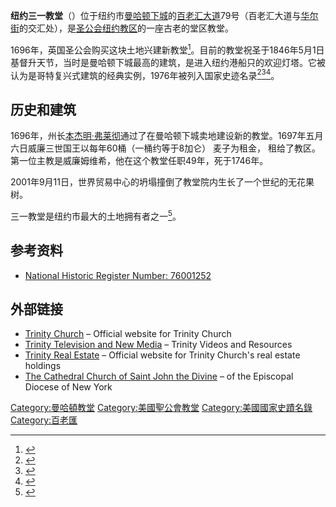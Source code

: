 {{Infobox_nrhp | name =纽约三一教堂
| nrhp_type =nhl
| image =Trinity church new york city.jpg
| caption =
| location= 纽约市
| lat_degrees = 40 | lat_minutes = 42 | lat_seconds = 28.13 | lat_direction = N
| long_degrees = 74 | long_minutes = 0 | long_seconds = 44.95 | long_direction = W
| area =
| built =1846
| architect= Richard Upjohn
| architecture= 哥特复兴
| designated= 1976年12月8日<ref name="nhlsum">{{cite web 
 |url=http://tps.cr.nps.gov/nhl/detail.cfm?ResourceId=1648&ResourceType=District 
 |title=Trinity Church and Graveyard 
 |date=2007-09-11 
 |work=National Historic Landmark summary listing 
 |publisher=National Park Service 
 |deadurl=yes 
 |archiveurl=https://web.archive.org/web/20071229092359/http://tps.cr.nps.gov/nhl/detail.cfm?ResourceId=1648&ResourceType=District 
 |archivedate=2007-12-29 
 |accessdate=2009-04-17 
 }}</ref>
| added = 1976年12月8日<ref name="nris">{{cite web |url=http://www.nr.nps.gov/ |title=National Register Information System |date=2007-01-23 |work=National Register of Historic Places |publisher=National Park Service |deadurl=yes |archiveurl=https://web.archive.org/web/20071002195303/http://www.nr.nps.gov/ |archivedate=2007-10-02 |accessdate=2009-04-17 }}</ref>
| governing_body = Private
| refnum=76001252 
}}
'''纽约三一教堂'''（{{lang-en|Trinity Church}}）位于纽约市[[曼哈顿下城|曼哈顿下城]]的[[百老汇大道|百老汇大道]]79号（百老汇大道与[[华尔街|华尔街]]的交汇处），是[[圣公会纽约教区|圣公会纽约教区]]的一座古老的堂区教堂。

1696年，英国圣公会购买这块土地兴建新教堂<ref name="NYTHIST">{{Cite web |url=http://query.nytimes.com/mem/archive-free/pdf?res=9B03E2DE1630EE34BC4052DFB7678382649FDE |title=存档副本 |accessdate=2009-04-17 |archive-date=2012-11-04 |archive-url=https://web.archive.org/web/20121104182057/http://query.nytimes.com/mem/archive-free/pdf?res=9B03E2DE1630EE34BC4052DFB7678382649FDE |dead-url=no }}</ref>。目前的教堂祝圣于1846年5月1日基督升天节，当时是曼哈顿下城最高的建筑，是进入纽约港船只的欢迎灯塔。它被认为是哥特复兴式建筑的经典实例，1976年被列入国家史迹名录<ref name="nhlsum">{{cite web
 |url=http://tps.cr.nps.gov/nhl/detail.cfm?ResourceId=1648&ResourceType=District 
 |title=Trinity Church and Graveyard 
 |date=2007-09-11 
 |work=National Historic Landmark summary listing 
 |publisher=National Park Service 
 |deadurl=yes 
 |archiveurl=https://web.archive.org/web/20071229092359/http://tps.cr.nps.gov/nhl/detail.cfm?ResourceId=1648&ResourceType=District 
 |archivedate=2007-12-29 
}}</ref><ref name="nrhpinv">{{cite web|url=[http://pdfhost.focus.nps.gov/docs/NHLS/Text/76001252.pdf "Trinity Church", August 1976, by Carolyn Pitts]|title=National Register of Historic Places Inventory-Nomination|date=1976-08|publisher=National Park Service|access-date=2009-04-17|archive-url=https://web.archive.org/web/20090619122217/http://pdfhost.focus.nps.gov/docs/NHLS/Text/76001252.pdf|archive-date=2009-06-19|dead-url=yes}}</ref><ref name="nrhpphotos">{{cite web|url=[http://pdfhost.focus.nps.gov/docs/NHLS/Photos/76001252.pdf Trinity Church--Accompanying 5 photos, exterior, from 1973 and undated.]|title=National Register of Historic Places Inventory-Nomination|date=1976-08|publisher=National Park Service|access-date=2009-04-17|archive-url=https://web.archive.org/web/20090619092142/http://pdfhost.focus.nps.gov/docs/NHLS/Photos/76001252.pdf|archive-date=2009-06-19|dead-url=yes}}</ref>。

==历史和建筑==
1696年，州长[[本杰明·弗莱彻|本杰明·弗莱彻]]通过了在曼哈顿下城卖地建设新的教堂。1697年五月六日威廉三世国王以每年60桶（一桶约等于8加仑） 麦子为租金， 租给了教区。第一位主教是威廉姆维希，他在这个教堂任职49年，死于1746年。

2001年9月11日，世界贸易中心的坍塌撞倒了教堂院内生长了一个世纪的无花果树。

三一教堂是纽约市最大的土地拥有者之一<ref>{{Cite web |url=http://www.trinitywallstreet.org/welcome/?realestate |title=Trinity Church - Real Estate |accessdate=2009-04-17 |archive-date=2009-04-28 |archive-url=https://web.archive.org/web/20090428203037/http://www.trinitywallstreet.org/welcome/?realestate |dead-url=no }}</ref>。

==参考资料==
{{reflist|2}}
* [https://web.archive.org/web/20071229092359/http://tps.cr.nps.gov/nhl/detail.cfm?ResourceId=1648&ResourceType=District National Historic Register Number: 76001252]
==外部链接==
{{Commonscat|Trinity Church (New York City)}}
* [http://www.trinitywallstreet.org/ Trinity Church]{{Wayback|url=http://www.trinitywallstreet.org/ |date=20090417133403 }} – Official website for Trinity Church
* [https://web.archive.org/web/20080126203423/http://www.alliance4media.org/servlet/StoreFront?tsetlock=Trinity Trinity Television and New Media] – Trinity Videos and Resources
* [http://www.trinityrealestate.org Trinity Real Estate]{{Wayback|url=http://www.trinityrealestate.org/ |date=20090820005141 }} – Official website for Trinity Church's real estate holdings
* [http://www.stjohndivine.org/ The Cathedral Church of Saint John the Divine]{{Wayback|url=http://www.stjohndivine.org/ |date=20090408094045 }} – {{link-en|Mother Church|Mother Church}} of the Episcopal Diocese of New York

[[Category:曼哈頓教堂|Category:曼哈頓教堂]]
[[Category:美國聖公會教堂|Category:美國聖公會教堂]]
[[Category:美國國家史蹟名錄|Category:美國國家史蹟名錄]]
[[Category:百老匯|Category:百老匯]]